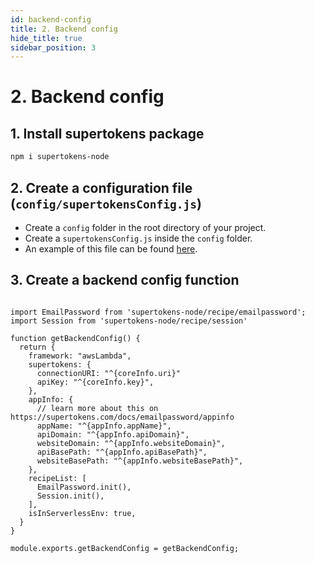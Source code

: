 ```yaml
---
id: backend-config
title: 2. Backend config
hide_title: true
sidebar_position: 3
---
```



# 2. Backend config

## 1. Install supertokens package
```bash
npm i supertokens-node
```

## 2. Create a configuration file (`config/supertokensConfig.js`)
- Create a `config` folder in the root directory of your project.
- Create a `supertokensConfig.js` inside the `config` folder.
- An example of this file can be found [here](https://github.com/supertokens/supertokens-auth-react/blob/master/examples/with-netlify/config/supertokensConfig.js).

## 3. Create a backend config function

<AppInfoForm />

```tsx title="/config/supertokensConfig.ts" showAppTypeSelect

import EmailPassword from 'supertokens-node/recipe/emailpassword';
import Session from 'supertokens-node/recipe/session'

function getBackendConfig() {
  return {
    framework: "awsLambda",
    supertokens: {
      connectionURI: "^{coreInfo.uri}"
      apiKey: "^{coreInfo.key}",
    },
    appInfo: {
      // learn more about this on https://supertokens.com/docs/emailpassword/appinfo
      appName: "^{appInfo.appName}",
      apiDomain: "^{appInfo.apiDomain}",
      websiteDomain: "^{appInfo.websiteDomain}",
      apiBasePath: "^{appInfo.apiBasePath}",
      websiteBasePath: "^{appInfo.websiteBasePath}",
    },
    recipeList: [
      EmailPassword.init(),
      Session.init(),
    ],
    isInServerlessEnv: true,
  }
}

module.exports.getBackendConfig = getBackendConfig;

```
